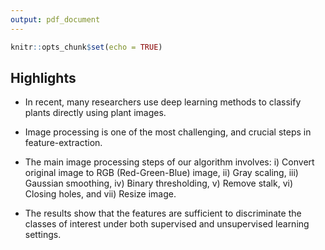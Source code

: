 ```yaml
---
output: pdf_document
---
```


```r
knitr::opts_chunk$set(echo = TRUE)
```

## Highlights

- In recent, many researchers use deep learning methods to classify plants directly using plant images.

- Image processing is one of the most challenging, and crucial steps in feature-extraction.

- The main image processing steps of our algorithm involves: i) Convert original image to RGB (Red-Green-Blue) image, ii) Gray scaling, iii) Gaussian smoothing, iv) Binary thresholding, v) Remove stalk, vi) Closing holes, and vii) Resize image.

- The results show that the features are sufficient to discriminate the classes of interest under both supervised and unsupervised learning settings.